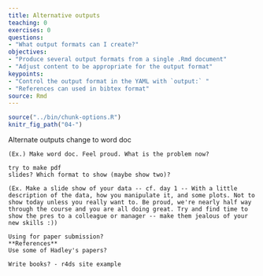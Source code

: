```yaml
---
title: Alternative outputs
teaching: 0
exercises: 0
questions:
- "What output formats can I create?"
objectives:
- "Produce several output formats from a single .Rmd document"
- "Adjust content to be appropriate for the output format"
keypoints:
- "Control the output format in the YAML with `output:` "
- "References can used in bibtex format"
source: Rmd
---
```


```r
source("../bin/chunk-options.R")
knitr_fig_path("04-")
```

Alternate outputs
	change to word doc

	(Ex.) Make word doc. Feel proud. What is the problem now?	

	try to make pdf
	slides? Which format to show (maybe show two)?

	(Ex. Make a slide show of your data -- cf. day 1 -- With a little description of the data, how you manipulate it, and some plots. Not to show today unless you really want to. Be proud, we're nearly half way through the course and you are all doing great. Try and find time to show the pres to a colleague or manager -- make them jealous of your new skills :))

	Using for paper submission?
	**References**
	Use some of Hadley's papers?

	Write books? - r4ds site example
